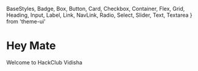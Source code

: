   BaseStyles,
  Badge,
  Box,
  Button,
  Card,
  Checkbox,
  Container,
  Flex,
  Grid,
  Heading,
  Input,
  Label,
  Link,
  NavLink,
  Radio,
  Select,
  Slider,
  Text,
  Textarea
} from 'theme-ui'

<Container>

# Hey Mate
Welcome to HackClub Vidisha
</Container>
